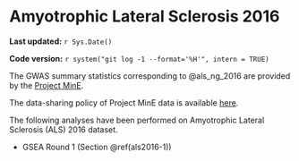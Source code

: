 # Amyotrophic Lateral Sclerosis 2016

**Last updated:** `r Sys.Date()`

**Code version:** `r system("git log -1 --format='%H'", intern = TRUE)`

The GWAS summary statistics corresponding to @als_ng_2016 are provided by the [Project MinE](http://databrowser.projectmine.com/).

The data-sharing policy of Project MinE data is available [here](http://databrowser.projectmine.com/session/cdf7ca9680d9d2e67f7e3cc3788221c3/download/DataSharingPolicy2?w=). 

The following analyses have been performed on Amyotrophic Lateral Sclerosis (ALS) 2016 dataset.

- GSEA Round 1 (Section \@ref(als2016-1))
